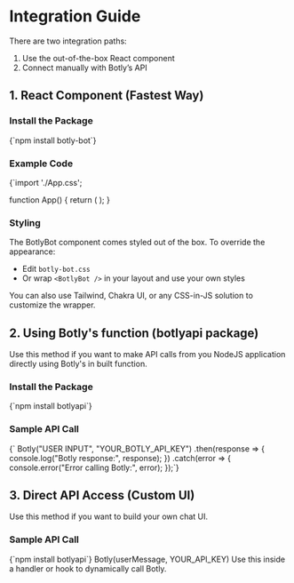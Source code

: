 
# Integration Guide

There are two integration paths:

1. Use the out-of-the-box React component  
2. Connect manually with Botly’s API

<Divider />

## 1. React Component (Fastest Way)

### Install the Package

<CodeBlock language="bash">
{`npm install botly-bot`}
</CodeBlock>

### Example Code

<CodeBlock language="jsx">
{`import './App.css';

function App() {
  return (
    <BotlyBot 
      apiKey={import.meta.env.VITE_BOT_API_KEY}
      initialMessage="Hello! I'm CODExJATIN, your AI assistant. How can I help you today?"
      title="CODExJATIN Assistant"
    />
  );
}

</CodeBlock>

### Styling

The BotlyBot component comes styled out of the box. To override the appearance:

- Edit `botly-bot.css`
- Or wrap `<BotlyBot />` in your layout and use your own styles

<Callout type="info" title="Tip">
You can also use Tailwind, Chakra UI, or any CSS-in-JS solution to customize the wrapper.
</Callout>

<Divider />

## 2. Using Botly's function (botlyapi package)

Use this method if you want to make API calls from you NodeJS application directly using Botly's in built function.

### Install the Package

<CodeBlock language="bash">
{`npm install botlyapi`}
</CodeBlock>

### Sample API Call

<CodeBlock language="js">
{`  Botly("USER INPUT", "YOUR_BOTLY_API_KEY")
    .then(response => {
      console.log("Botly response:", response);
    })
    .catch(error => {
      console.error("Error calling Botly:", error);
    });`}
</CodeBlock>


## 3. Direct API Access (Custom UI)

Use this method if you want to build your own chat UI.

### Sample API Call

<CodeBlock language="bash">
{`npm install botlyapi`}
</CodeBlock>
<CodeBlock language="js">
Botly(userMessage, YOUR_API_KEY)
</CodeBlock>
Use this inside a handler or hook to dynamically call Botly.

<Divider />
